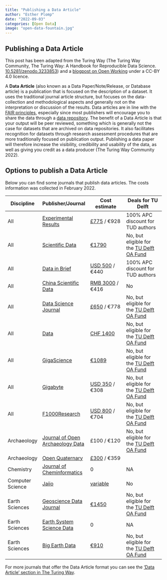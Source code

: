 ```yaml
---
title: "Publishing a Data Article"
author: "Esther Plomp"
date: "2022-09-03"
categories: [Open Data]
image: "open-data-fountain.jpg"
---
```


## Publishing a Data Article

This post has been adapted from the Turing Way (The Turing Way Community, The Turing Way: A Handbook for Reproducible Data Science. [10.5281/zenodo.3233853](https://doi.org/10.5281/zenodo.3233853)) and a [blogpost on Open Working](https://openworking.wordpress.com/2022/02/17/publishing-a-data-article/) under a CC-BY 4.0 licence.

A **Data Article** (also known as a Data Paper/Note/Release, or Database article) is a publication that is focused on the description of a dataset. It uses the traditional journal article structure, but focuses on the data-collection and methodological aspects and generally not on the interpretation or discussion of the results. Data articles are in line with the [FAIR principles](https://estherplomp.github.io/TNW-OS-support/posts/FAIR/), especially since most publishers will encourage you to share the data through a [data repository](https://the-turing-way.netlify.app/reproducible-research/rdm/rdm-sharing.html#rr-rdm-sharing). The benefit of a Data Article is that your output will be peer reviewed, something which is generally not the case for datasets that are archived on data repositories. It also facilitates recognition for datasets through research assessment procedures that are more traditionally focused on publication output. Publishing a data paper will therefore increase the visibility, credibility and usability of the data, as well as giving you credit as a data producer (The Turing Way Community 2022).

## Options to publish a Data Article

Below you can find some journals that publish data articles. The costs information was collected in February 2022.

| Discipline | Publisher/Journal | Cost estimate | Deals for TU Delft |
|---------------|----------------|-------------------|-----------------------|
| All | [Experimental Results](https://www.cambridge.org/core/journals/experimental-results) | [£775](https://www.cambridge.org/core/journals/experimental-results/information/instructions-for-authors#articleprocessingcharges) / €928 | 100% APC discount for TUD authors |
| All | [Scientific Data](https://www.nature.com/sdata/) | [€1790](https://www.nature.com/sdata/oa) | No, but eligible for the [TU Delft OA Fund](https://www.tudelft.nl/en/library/library-for-researchers/library-for-researchers/publishing-outreach/open-access-funding) |
| All | [Data in Brief](https://www.journals.elsevier.com/data-in-brief) | [USD 500](https://www.journals.elsevier.com/data-in-brief) / €440 | 100% APC discount for TUD authors |
| All | [China Scientific Data](http://www.csdata.org/) | [RMB 3000](http://www.csdata.org/en/p/static/1329/) / €416 | No |
| All | [Data Science Journal](https://datascience.codata.org/) | [£650](https://datascience.codata.org/about/submissions/) / €778 | No, but eligible for the [TU Delft OA Fund](https://www.tudelft.nl/en/library/library-for-researchers/library-for-researchers/publishing-outreach/open-access-funding) |
| All | [Data](https://www.mdpi.com/journal/data) | [CHF 1400](https://www.mdpi.com/journal/data/apc) | No, but eligible for the [TU Delft OA Fund](https://www.tudelft.nl/en/library/library-for-researchers/library-for-researchers/publishing-outreach/open-access-funding) |
| All | [GigaScience](https://academic.oup.com/gigascience) | [€1089](https://academic.oup.com/gigascience/pages/charges_licensing_and_self_archiving) | No, but eligible for the [TU Delft OA Fund](https://www.tudelft.nl/en/library/library-for-researchers/library-for-researchers/publishing-outreach/open-access-funding) |
| All | [Gigabyte](https://gigabytejournal.com/information-for-authors) | [USD 350](https://gigabytejournal.com/open-access-and-apc#article-processing-charges) / €308 | No, but eligible for the [TU Delft OA Fund](https://www.tudelft.nl/en/library/library-for-researchers/library-for-researchers/publishing-outreach/open-access-funding) |
| All | [F1000Research](https://think.f1000research.com/about-data-notes/) | [USD 800](https://f1000research.com/for-authors/article-processing-charges) / €704 | No, but eligible for the [TU Delft OA Fund](https://www.tudelft.nl/en/library/library-for-researchers/library-for-researchers/publishing-outreach/open-access-funding) |
| Archaeology | [Journal of Open Archaeology Data](https://openarchaeologydata.metajnl.com/) | £100 / €120 | No, but eligible for the [TU Delft OA Fund](https://www.tudelft.nl/en/library/library-for-researchers/library-for-researchers/publishing-outreach/open-access-funding) |
| Archaeology | [Open Quaternary](https://www.openquaternary.com/about/) | [£300](https://www.openquaternary.com/about/submissions/) / €359 |  |
| Chemistry | [Journal of Cheminformatics](https://jcheminf.biomedcentral.com/submission-guidelines/preparing-your-manuscript/data-note) | 0 | NA |
| Computer Science | [Jaiio](https://www.sadio.org.ar/jaiio/) | [variable](https://50jaiio.sadio.org.ar/aranceles) | No |
| Earth Sciences | [Geoscience Data Journal](https://rmets-onlinelibrary-wiley-com.tudelft.idm.oclc.org/journal/20496060) | [€1450](https://rmets.onlinelibrary.wiley.com/hub/journal/20496060/article-publication-charge) | No, but eligible for the [TU Delft OA Fund](https://www.tudelft.nl/en/library/library-for-researchers/library-for-researchers/publishing-outreach/open-access-funding) |
| Earth Sciences | [Earth System Science Data](https://www.earth-system-science-data.net/) | 0 | NA |
| Earth Sciences | [Big Earth Data](https://www.tandfonline.com/action/authorSubmission) | [€910](https://www.tandfonline.com/action/authorSubmission?show=instructions&journalCode=tbed20&#apc) | No, but eligible for the [TU Delft OA Fund](https://www.tudelft.nl/en/library/library-for-researchers/library-for-researchers/publishing-outreach/open-access-funding) |

For more journals that offer the Data Article format you can see the ['Data Article' section in The Turing Way](https://the-turing-way.netlify.app/reproducible-research/rdm/rdm-article.html).
